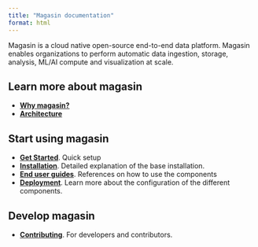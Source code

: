 ```yaml
---
title: "Magasin documentation"
format: html
---
```


Magasin is a cloud native open-source end-to-end data platform.
Magasin enables organizations to perform automatic data ingestion, storage, analysis, ML/AI compute and visualization at scale.


## Learn more about magasin
* **[Why magasin?](why-magasin.qmd)**
* **[Architecture](architecture.qmd)**

## Start using magasin
* **[Get Started](get-started/)**. Quick setup
* **[Installation](install/)**. Detailed explanation of the base installation.
* **[End user guides](user-guides/)**. References on how to use the components
* **[Deployment](deployment.qmd)**. Learn more about the configuration of the different components.

## Develop magasin

 * **[Contributing](contributing/)**. For developers and contributors.


